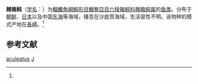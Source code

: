 {{Speciesbox
| taxon = Kentrocapros aculeatus
| status = NE
| status_system = IUCN3.1
| image = Kentrocapros aculeatus.jpg
| binomial_authority = (Houttuyn, 1782)<ref name='id8809'>{{cite web| url =http://www.bioinfo.cn/db05/BjdwSpecies.php?action=view&id=8809| title =棘箱鲀| work =《中国动物物种编目数据库》| publisher =中国科学院微生物研究所| author =中国科学院动物研究所| accessdate =2009-04-16| deadurl =yes| archiveurl =https://web.archive.org/web/20160305014701/http://www.bioinfo.cn/db05/BjdwSpecies.php?action=view&id=8809| archivedate =2016-03-05}}</ref>
| synonyms = *''Ostracion cubicus aculeatus, Houttuyn, 1782''
*''Ostracion hexagonus, Thunberg, 1787''
}}

'''棘箱鲀'''（[[学名|学名]]：{{lang|la|''Kentrocapros aculeatus''}}）为[[輻鰭魚綱|輻鰭魚綱]][[魨形目|魨形目]][[鱗臀亞目|鱗臀亞目]][[六稜箱鲀科|六稜箱鲀科]][[棘箱鲀属|棘箱鲀属]]的[[鱼类|鱼类]]。分布于[[朝鲜|朝鲜]]、[[日本|日本]]以及中国[[东海|东海]]等海域，棲息在沙底質海域，生活習性不明。该物种的模式产地在[[長崎|長崎]]。<ref name='id8809'/>

== 参考文献 ==
{{reflist}}

{{Taxonbar|from=Q1044994}}

[[Category:棘箱鲀属|aculeatus]]
[[Category:_1782年描述的鱼类|J]]


{{鲀形目小作品}}